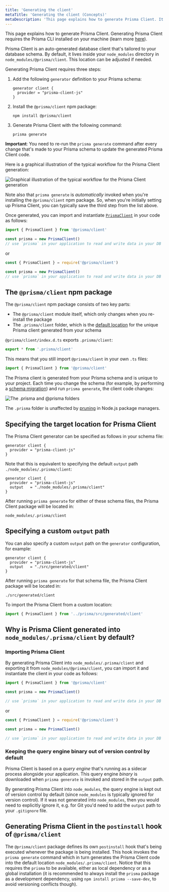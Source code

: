 ```yaml
---
title: 'Generating the client'
metaTitle: 'Generating the client (Concepts)'
metaDescription: 'This page explains how to generate Prisma Client. It also provides additional context on the generated client, typical workflows and Node.js configuration.'
---
```


<TopBlock>

This page explains how to generate Prisma Client. Generating Prisma Client requires the Prisma CLI installed on your machine (learn more [here](../../prisma-cli/installation)).

Prisma Client is an auto-generated database client that's tailored to your database schema. By default, it lives inside your `node_modules` directory in `node_modules/@prisma/client`. This location can be adjusted if needed.

Generating Prisma Client requires three steps:

1. Add the following `generator` definition to your Prisma schema:
   ```prisma
   generator client {
     provider = "prisma-client-js"
   }
   ```
1. Install the `@prisma/client` npm package:
   ```
   npm install @prisma/client
   ```
1. Generate Prisma Client with the following command:
   ```
   prisma generate
   ```

**Important**: You need to re-run the `prisma generate` command after every change that's made to your Prisma schema to update the generated Prisma Client code.

Here is a graphical illustration of the typical workflow for the Prisma Client generation:

![Graphical illustration of the typical workflow for the Prisma Client generation](https://i.imgur.com/aRJmVFY.png)

Note also that `prisma generate` is _automatically_ invoked when you're installing the `@prisma/client` npm package. So, when you're initially setting up Prisma Client, you can typically save the third step from the list above.

Once generated, you can import and instantiate [`PrismaClient`](../../../../reference/api-reference/prisma-client-reference#prismaclient) <span class="api"></span> in your code as follows:

```js
import { PrismaClient } from '@prisma/client'

const prisma = new PrismaClient()
// use `prisma` in your application to read and write data in your DB
```

or

```js
const { PrismaClient } = require('@prisma/client')

const prisma = new PrismaClient()
// use `prisma` in your application to read and write data in your DB
```

</TopBlock>

## The `@prisma/client` npm package

The `@prisma/client` npm package consists of two key parts:

- The `@prisma/client` module itself, which only changes when you re-install the package
- The `.prisma/client` folder, which is the [default location](#specifying-a-custom-output-path) for the unique Prisma client generated from your schema

`@prisma/client/index.d.ts` exports `.prisma/client`:

```ts
export * from '.prisma/client'
```

This means that you still import `@prisma/client` in your own `.ts` files:

```ts
import { PrismaClient } from '@prisma/client'
```

The Prisma client is generated from your Prisma schema and is unique to your project. Each time you change the schema (for example, by performing a [schema migration](../../prisma-migrate)) and run `prisma generate`, the client code changes:

![The .prisma and @prisma folders](generating-prisma-client/prisma-client-node-module.png)

The `.prisma` folder is unaffected by [pruning](https://docs.npmjs.com/cli/prune.html) in Node.js package managers.

## Specifying the target location for Prisma Client

The Prisma Client generator can be specified as follows in your schema file:

```prisma
generator client {
  provider = "prisma-client-js"
}
```

Note that this is equivalent to specifying the default `output` path `./node_modules/.prisma/client`:

```prisma
generator client {
  provider = "prisma-client-js"
  output   = "./node_modules/.prisma/client"
}
```

After running `prisma generate` for either of these schema files, the Prisma Client package will be located in:

```
node_modules/.prisma/client
```

## Specifying a custom `output` path

You can also specify a custom `output` path on the `generator` configuration, for example:

```prisma
generator client {
  provider = "prisma-client-js"
  output   = "./src/generated/client"
}
```

After running `prisma generate` for that schema file, the Prisma Client package will be located in:

```
./src/generated/client
```

To import the Prisma Client from a custom location:

```ts
import { PrismaClient } from '../prisma/src/generated/client'
```

## Why is Prisma Client generated into `node_modules/.prisma/client` by default?

### Importing Prisma Client

By generating Prisma Client into `node_modules/.prisma/client` and exporting it from `node_modules/@prisma/client`, you can import it and instantiate the client in your code as follows:

```js
import { PrismaClient } from '@prisma/client'

const prisma = new PrismaClient()

// use `prisma` in your application to read and write data in your DB
```

or

```js
const { PrismaClient } = require('@prisma/client')

const prisma = new PrismaClient()

// use `prisma` in your application to read and write data in your DB
```

### Keeping the query engine binary out of version control by default

Prisma Client is based on a _query engine_ that's running as a sidecar process alongside your application. This query engine _binary_ is downloaded when `prisma generate` is invoked and stored in the `output` path.

By generating Prisma Client into `node_modules`, the query engine is kept out of version control by default (since `node_modules` is typically ignored for version control). If it was not generated into `node_modules`, then you would need to explicitly ignore it, e.g. for Git you'd need to add the `output` path to your `.gitignore` file.

## Generating Prisma Client in the `postinstall` hook of `@prisma/client`

The `@prisma/client` package defines its own `postinstall` hook that's being executed whenever the package is being installed. This hook invokes the `prisma generate` command which in turn generates the Prisma Client code into the default location `node_modules/.prisma/client`. Notice that this requires the `prisma` to be available, either as local dependency or as a global installation (it is recommended to always install the `prisma` package as a development dependency, using `npm install prisma --save-dev`, to avoid versioning conflicts though).


